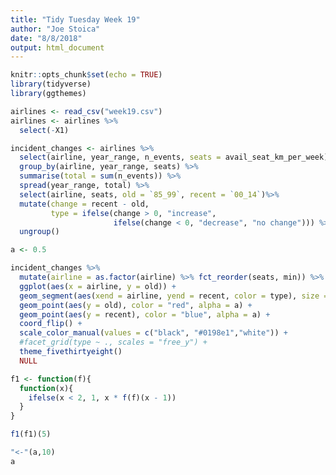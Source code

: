 ```yaml
---
title: "Tidy Tuesday Week 19"
author: "Joe Stoica"
date: "8/8/2018"
output: html_document
---
```


```r
knitr::opts_chunk$set(echo = TRUE)
library(tidyverse)
library(ggthemes)
```

```r
airlines <- read_csv("week19.csv")
airlines <- airlines %>% 
  select(-X1)
```

```r
incident_changes <- airlines %>%
  select(airline, year_range, n_events, seats = avail_seat_km_per_week) %>%
  group_by(airline, year_range, seats) %>% 
  summarise(total = sum(n_events)) %>% 
  spread(year_range, total) %>% 
  select(airline, seats, old = `85_99`, recent = `00_14`)%>% 
  mutate(change = recent - old,
         type = ifelse(change > 0, "increase",
                       ifelse(change < 0, "decrease", "no change"))) %>% 
  ungroup()
```

```r
a <- 0.5

incident_changes %>%
  mutate(airline = as.factor(airline) %>% fct_reorder(seats, min)) %>% 
  ggplot(aes(x = airline, y = old)) +
  geom_segment(aes(xend = airline, yend = recent, color = type), size = 1) + 
  geom_point(aes(y = old), color = "red", alpha = a) +
  geom_point(aes(y = recent), color = "blue", alpha = a) +
  coord_flip() + 
  scale_color_manual(values = c("black", "#0198e1","white")) +
  #facet_grid(type ~ ., scales = "free_y") +
  theme_fivethirtyeight()
  NULL
```



```r
f1 <- function(f){
  function(x){
    ifelse(x < 2, 1, x * f(f)(x - 1))
  }
}

f1(f1)(5)

"<-"(a,10)
a
```


